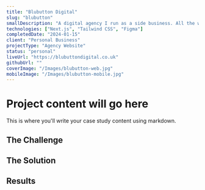 ```yaml
---
title: "Blubutton Digital"
slug: "blubutton"
smallDescription: "A digital agency I run as a side business. All the work complete is that of my own."
technologies: ["Next.js", "Tailwind CSS", "Figma"]
completedDate: "2024-01-15"
client: "Personal Business"
projectType: "Agency Website"
status: "personal"
liveUrl: "https://blubuttondigital.co.uk"
githubUrl: ""
coverImage: "/Images/blubutton-web.jpg"
mobileImage: "/Images/blubutton-mobile.jpg"
---
```


# Project content will go here

This is where you'll write your case study content using markdown.

## The Challenge

## The Solution

## Results
